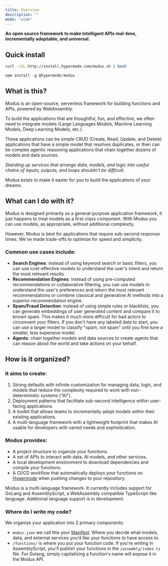 ```yaml
---
title: Overview
description: ""
mode: "wide"
---
```


**An open source framework to make intelligent APIs real-time, incrementally adoptable, and universal.**

## Quick install

<CodeGroup>

```bash cURL
curl -sSL http://install.hypermode.com/modus.sh | bash
```

```js npm
npm install -g @hypermode/modus
```
</CodeGroup>

## What is this?

Modus is an open-source, serverless framework for building functions and APIs, powered by WebAssembly. 

To build the applications that are thoughtful, fun, and effective, we often need to integrate models (Large Languages Models, Machine Learning Models, Deep Learning Models, etc.).

These applications can be simple CRUD (Create, Read, Update, and Delete) applications that have a simple model that resolves duplicates, or then can be complex agentic reasoning applications that chain together dozens of models and data sources.

_Standing up services that arrange data, models, and logic into useful chains of inputs, outputs, and loops shouldn’t be difficult._

Modus exists to make it easier for you to build the applications of your dreams.

## What can I do with it?

Modus is designed primarily as a general-purpose application framework, it just happens to treat models as a first-class component. With Modus you can use models, as appropriate, without additional complexity.

However, Modus is best for applications that require sub-second response times. We've made trade-offs to optimize for speed and simplicity.

### Common use cases include:

- **Search Engines**: instead of using keyword search or basic filters, you can use cost-effective models to understand the user's intent and return the most relevant results.
- **Recommendation Engines**: instead of using pre-computed recommendations or collaborative filtering, you can use models to understand the user's preferences and return the most relevant recommendations or combine classical and generative AI methods into a superior recommendation engine.
- **Spam/Fraud Detection**: instead of using simple rules or blacklists, you can generate embeddings of user generated content and compare it to known spam. This makes it much more difficult for bad actors to circumvent your filters. If you don't have any labeled data to start, you can use a larger model to classify "spam, not spam" until you fine tune a smaller, less expensive model.
- **Agents**: chain together models and data sources to create agents that can reason about the world and take actions on your behalf.

## How is it organized?

### It aims to create:

1. Strong defaults with infinite customization for managing data, logic, and models that reduce the complexity required to work with non-deterministic systems ("AI").
2. Deployment patterns that facilitate sub-second intelligence within user-facing applications.
3. A toolkit that allows teams to incrementally adopt models within their existing applications.
4. A multi-language framework with a lightweight footprint that makes AI usable for developers with varied needs and sophistication.

### Modus provides:

- A project structure to organize your functions.
- A set of APIs to interact with data, AI models, and other services.
- A local development environment to download dependencies and compile your functions.
- A CI/CD workflow that automatically deploys your functions on [Hypermode](hypermode.com/new) when pushing changes to your repository.

<Note>
  Modus is a multi-language framework. It currently includes support for GoLang
  and AssemblyScript, a WebAssembly compatible TypeScript-like language.
  Additional language support is in development.
</Note>

### Where do I write my code?

We organize your application into 2 primary components:

- `modus.json` we call this your [Manifest](https://hypermode-modus-docs.mintlify.app/modus/app-manifest). Where you decide what models, data, and external services you’d like your functions to have access to.
- `/functions/` is where you put your function code. If you're writing in AssemblyScript, you'll publish your functions in the `/assembly/index.ts` file. For Golang, simply capitalizing a function's name will expose it in the Modus API.
